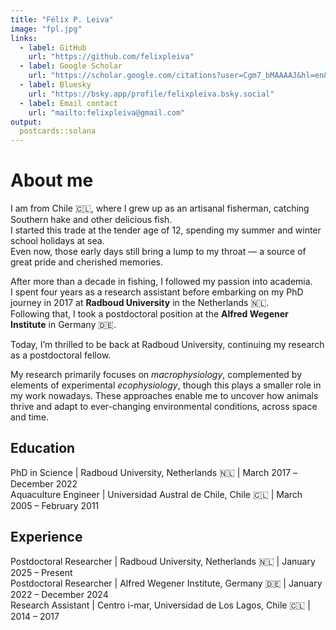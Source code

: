 ```yaml
---
title: "Félix P. Leiva"
image: "fpl.jpg"
links:
  - label: GitHub
    url: "https://github.com/felixpleiva"
  - label: Google Scholar
    url: "https://scholar.google.com/citations?user=Cgm7_bMAAAAJ&hl=en&oi=ao"
  - label: Bluesky
    url: "https://bsky.app/profile/felixpleiva.bsky.social"
  - label: Email contact
    url: "mailto:felixpleiva@gmail.com"
output:
  postcards::solana
---
```


# About me

I am from Chile 🇨🇱, where I grew up as an artisanal fisherman, catching Southern hake and other delicious fish.\
I started this trade at the tender age of 12, spending my summer and winter school holidays at sea.\
Even now, those early days still bring a lump to my throat — a source of great pride and cherished memories.

After more than a decade in fishing, I followed my passion into academia.\
I spent four years as a research assistant before embarking on my PhD journey in 2017 at **Radboud University** in the Netherlands 🇳🇱.\
Following that, I took a postdoctoral position at the **Alfred Wegener Institute** in Germany 🇩🇪.

Today, I’m thrilled to be back at Radboud University, continuing my research as a postdoctoral fellow.

My research primarily focuses on *macrophysiology*, complemented by elements of experimental *ecophysiology*, though this plays a smaller role in my work nowadays. These approaches enable me to uncover how animals thrive and adapt to ever-changing environmental conditions, across space and time.

## Education
PhD in Science \| Radboud University, Netherlands 🇳🇱 \| March 2017 –December 2022\
Aquaculture Engineer \| Universidad Austral de Chile, Chile 🇨🇱 \| March 2005 – February 2011

## Experience
Postdoctoral Researcher \| Radboud University, Netherlands 🇳🇱 \| January 2025 – Present\
Postdoctoral Researcher \| Alfred Wegener Institute, Germany 🇩🇪 \| January 2022 – December 2024\
Research Assistant \| Centro i-mar, Universidad de Los Lagos, Chile 🇨🇱 \| 2014 – 2017
